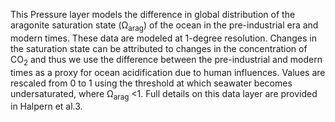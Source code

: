 This Pressure layer models the difference in global distribution of the aragonite saturation state (&Omega;~arag~) of the ocean in the pre-industrial era and modern times. These data are modeled at 1-degree resolution. Changes in the saturation state can be attributed to changes in the concentration of CO~2~ and thus we use the difference between the pre-industrial and modern times as a proxy for ocean acidification due to human influences. Values are rescaled from 0 to 1 using the threshold at which seawater becomes undersaturated, where &Omega;~arag~ <1. Full details on this data layer are provided in Halpern et al.3.

